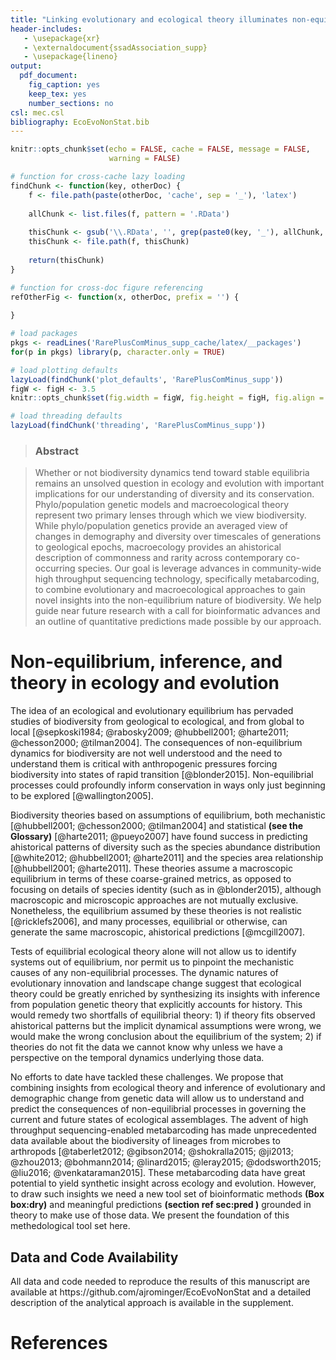 ```yaml
---
title: "Linking evolutionary and ecological theory illuminates non-equilibrium biodiversity"
header-includes:
   - \usepackage{xr}
   - \externaldocument{ssadAssociation_supp}
   - \usepackage{lineno}
output:
  pdf_document:
    fig_caption: yes
    keep_tex: yes
    number_sections: no
csl: mec.csl
bibliography: EcoEvoNonStat.bib
---
```



```r
knitr::opts_chunk$set(echo = FALSE, cache = FALSE, message = FALSE,
                      warning = FALSE)

# function for cross-cache lazy loading
findChunk <- function(key, otherDoc) {
    f <- file.path(paste(otherDoc, 'cache', sep = '_'), 'latex')
    
    allChunk <- list.files(f, pattern = '.RData')
    
    thisChunk <- gsub('\\.RData', '', grep(paste0(key, '_'), allChunk, value = TRUE))
    thisChunk <- file.path(f, thisChunk)
    
    return(thisChunk)
}

# function for cross-doc figure referencing
refOtherFig <- function(x, otherDoc, prefix = '') {
    
}

# load packages
pkgs <- readLines('RarePlusComMinus_supp_cache/latex/__packages')
for(p in pkgs) library(p, character.only = TRUE)

# load plotting defaults
lazyLoad(findChunk('plot_defaults', 'RarePlusComMinus_supp'))
figW <- figH <- 3.5
knitr::opts_chunk$set(fig.width = figW, fig.height = figH, fig.align = 'center')

# load threading defaults
lazyLoad(findChunk('threading', 'RarePlusComMinus_supp'))
```

\linenumbers

> ### Abstract

> Whether or not biodiversity dynamics tend toward stable equilibria remains an unsolved question in ecology and evolution with important implications for our understanding of diversity and its conservation. Phylo/population genetic models and macroecological theory represent two primary lenses through which we view biodiversity. While phylo/population genetics provide an averaged view of changes in demography and diversity over timescales of generations to geological epochs, macroecology provides an ahistorical description of commonness and rarity across contemporary co-occurring species. Our goal is leverage advances in community-wide high throughput sequencing technology, specifically metabarcoding, to combine evolutionary and macroecological approaches to gain novel insights into the non-equilibrium nature of biodiversity.  We help guide near future research with a call for bioinformatic advances and an outline of quantitative predictions made possible by our approach.
\newline
\newline


# Non-equilibrium, inference, and theory in ecology and evolution

The idea of an ecological and evolutionary equilibrium has pervaded
studies of biodiversity from geological to ecological, and from global
to local [@sepkoski1984; @rabosky2009; @hubbell2001; @harte2011; @chesson2000; @tilman2004]. The consequences of non-equilibrium
dynamics for biodiversity are not well understood and the need to
understand them is critical with anthropogenic pressures forcing
biodiversity into states of rapid transition
[@blonder2015]. Non-equilibrial processes could profoundly inform
conservation in ways only just beginning to be explored
[@wallington2005].

Biodiversity theories based on assumptions of equilibrium, both
mechanistic [@hubbell2001; @chesson2000; @tilman2004] and
statistical **(see the Glossary)** [@harte2011; @pueyo2007]
have found success in predicting ahistorical patterns of diversity
such as the species abundance distribution [@white2012; @hubbell2001; @harte2011] and the species area relationship
[@hubbell2001; @harte2011]. These theories assume a
macroscopic equilibrium in terms of these coarse-grained metrics, as
opposed to focusing on details of species identity (such as
in @blonder2015), although macroscopic and microscopic approaches
are not mutually exclusive.  Nonetheless, the equilibrium assumed by
these theories is not realistic [@ricklefs2006], and many
processes, equilibrial or otherwise, can generate the same
macroscopic, ahistorical predictions [@mcgill2007].

Tests of equilibrial ecological theory alone will not allow us to
identify systems out of equilibrium, nor permit us to pinpoint the
mechanistic causes of any non-equilibrial processes. The dynamic
natures of evolutionary innovation and landscape change suggest that
ecological theory could be greatly enriched by synthesizing its
insights with inference from population genetic theory that explicitly
accounts for history. This would remedy two shortfalls of equilibrial
theory: 1) if theory fits observed ahistorical patterns but the
implicit dynamical assumptions were wrong, we would make the wrong
conclusion about the equilibrium of the system; 2) if theories do not
fit the data we cannot know why unless we have a perspective on the
temporal dynamics underlying those data.

No efforts to date have tackled these challenges. We propose that
combining insights from ecological theory and inference of
evolutionary and demographic change from genetic data will allow us to
understand and predict the consequences of non-equilibrial processes
in governing the current and future states of ecological
assemblages. The advent of high throughput sequencing-enabled metabarcoding has made unprecedented data available about the biodiversity of lineages from microbes to arthropods [@taberlet2012; @gibson2014; @shokralla2015; @ji2013; @zhou2013; @bohmann2014; @linard2015; @leray2015; @dodsworth2015; @liu2016; @venkataraman2015]. These metabarcoding data have great potential to yield synthetic insight across ecology and evolution.  However, to draw such insights we need a new tool set of bioinformatic methods **(Box box:dry)** and meaningful predictions **(section ref sec:pred )** grounded in theory to make use of those data. We present the foundation of this methedological tool set here.




## Data and Code Availability

All data and code needed to reproduce the results of this manuscript are available at https://github.com/ajrominger/EcoEvoNonStat and a detailed description of the analytical approach is available in the supplement.


\clearpage

# References

